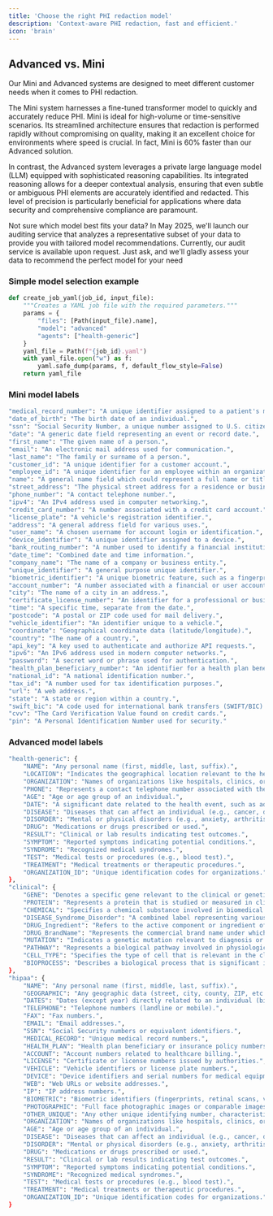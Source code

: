 ```yaml
---
title: 'Choose the right PHI redaction model'
description: 'Context-aware PHI redaction, fast and efficient.'
icon: 'brain'
---
```


## Advanced vs. Mini


Our Mini and Advanced systems are designed to meet different customer needs when it comes to PHI redaction.

The Mini system harnesses a fine-tuned transformer model to quickly and accurately reduce PHI. Mini is ideal for high-volume or time-sensitive scenarios. Its streamlined architecture ensures that redaction is performed rapidly without compromising on quality, making it an excellent choice for environments where speed is crucial. In fact, Mini is 60% faster than our Advanced solution.

In contrast, the Advanced system leverages a private large language model (LLM) equipped with sophisticated reasoning capabilities. Its integrated reasoning allows for a deeper contextual analysis, ensuring that even subtle or ambiguous PHI elements are accurately identified and redacted. This level of precision is particularly beneficial for applications where data security and comprehensive compliance are paramount.

<Tip>

Not sure which model best fits your data? In May 2025, we'll launch our auditing service that analyzes a representative subset of your data to provide you with tailored model recommendations. Currently, our audit service is available upon request. Just ask, and we'll gladly assess your data to recommend the perfect model for your need

</Tip>


### Simple model selection example

```python
def create_job_yaml(job_id, input_file):
    """Creates a YAML job file with the required parameters."""
    params = {
        "files": [Path(input_file).name],
        "model": "advanced"
        "agents": ["health-generic"]
    }
    yaml_file = Path(f"{job_id}.yaml")
    with yaml_file.open("w") as f:
        yaml.safe_dump(params, f, default_flow_style=False)
    return yaml_file
```

### Mini model labels

```bash
"medical_record_number": "A unique identifier assigned to a patient's medical records.",
"date_of_birth": "The birth date of an individual.",
"ssn": "Social Security Number, a unique number assigned to U.S. citizens and some residents.",
"date": "A generic date field representing an event or record date.",
"first_name": "The given name of a person.",
"email": "An electronic mail address used for communication.",
"last_name": "The family or surname of a person.",
"customer_id": "A unique identifier for a customer account.",
"employee_id": "A unique identifier for an employee within an organization.",
"name": "A general name field which could represent a full name or title.",
"street_address": "The physical street address for a residence or business.",
"phone_number": "A contact telephone number.",
"ipv4": "An IPv4 address used in computer networking.",
"credit_card_number": "A number associated with a credit card account.",
"license_plate": "A vehicle's registration identifier.",
"address": "A general address field for various uses.",
"user_name": "A chosen username for account login or identification.",
"device_identifier": "A unique identifier assigned to a device.",
"bank_routing_number": "A number used to identify a financial institution in transactions.",
"date_time": "Combined date and time information.",
"company_name": "The name of a company or business entity.",
"unique_identifier": "A general purpose unique identifier.",
"biometric_identifier": "A unique biometric feature, such as a fingerprint or facial recognition data.",
"account_number": "A number associated with a financial or user account.",
"city": "The name of a city in an address.",
"certificate_license_number": "An identifier for a professional or business license.",
"time": "A specific time, separate from the date.",
"postcode": "A postal or ZIP code used for mail delivery.",
"vehicle_identifier": "An identifier unique to a vehicle.",
"coordinate": "Geographical coordinate data (latitude/longitude).",
"country": "The name of a country.",
"api_key": "A key used to authenticate and authorize API requests.",
"ipv6": "An IPv6 address used in modern computer networks.",
"password": "A secret word or phrase used for authentication.",
"health_plan_beneficiary_number": "An identifier for a health plan beneficiary.",
"national_id": "A national identification number.",
"tax_id": "A number used for tax identification purposes.",
"url": "A web address.",
"state": "A state or region within a country.",
"swift_bic": "A code used for international bank transfers (SWIFT/BIC).",
"cvv": "The Card Verification Value found on credit cards.",
"pin": "A Personal Identification Number used for security."
```

### Advanced model labels

```bash
"health-generic": {
    "NAME": "Any personal name (first, middle, last, suffix).",
    "LOCATION": "Indicates the geographical location relevant to the health record, such as city or country.",
    "ORGANIZATION": "Names of organizations like hospitals, clinics, or labs.",
    "PHONE": "Represents a contact telephone number associated with the record.",
    "AGE": "Age or age group of an individual.",
    "DATE": "A significant date related to the health event, such as admission or diagnosis date.",
    "DISEASE": "Diseases that can affect an individual (e.g., cancer, diabetes).",
    "DISORDER": "Mental or physical disorders (e.g., anxiety, arthritis).",
    "DRUG": "Medications or drugs prescribed or used.",
    "RESULT": "Clinical or lab results indicating test outcomes.",
    "SYMPTOM": "Reported symptoms indicating potential conditions.",
    "SYNDROME": "Recognized medical syndromes.",
    "TEST": "Medical tests or procedures (e.g., blood test).",
    "TREATMENT": "Medical treatments or therapeutic procedures.",
    "ORGANIZATION_ID": "Unique identification codes for organizations."
},
"clinical": {
    "GENE": "Denotes a specific gene relevant to the clinical or genetic data.",
    "PROTEIN": "Represents a protein that is studied or measured in clinical settings.",
    "CHEMICAL": "Specifies a chemical substance involved in biomedical studies or treatments.",
    "DISEASE_Syndrome_Disorder": "A combined label representing various clinical conditions such as diseases, syndromes, or disorders.",
    "DRUG_Ingredient": "Refers to the active component or ingredient of a drug formulation.",
    "DRUG_BrandName": "Represents the commercial brand name under which the drug is marketed.",
    "MUTATION": "Indicates a genetic mutation relevant to diagnosis or research.",
    "PATHWAY": "Represents a biological pathway involved in physiological or pathological processes.",
    "CELL_TYPE": "Specifies the type of cell that is relevant in the clinical context.",
    "BIOPROCESS": "Describes a biological process that is significant in clinical research or treatment."
},
"hipaa": {
    "NAME": "Any personal name (first, middle, last, suffix).",
    "GEOGRAPHIC": "Any geographic data (street, city, county, ZIP, etc.).",
    "DATES": "Dates (except year) directly related to an individual (birth, admission, discharge, death).",
    "TELEPHONE": "Telephone numbers (landline or mobile).",
    "FAX": "Fax numbers.",
    "EMAIL": "Email addresses.",
    "SSN": "Social Security numbers or equivalent identifiers.",
    "MEDICAL_RECORD": "Unique medical record numbers.",
    "HEALTH_PLAN": "Health plan beneficiary or insurance policy numbers.",
    "ACCOUNT": "Account numbers related to healthcare billing.",
    "LICENSE": "Certificate or license numbers issued by authorities.",
    "VEHICLE": "Vehicle identifiers or license plate numbers.",
    "DEVICE": "Device identifiers and serial numbers for medical equipment.",
    "WEB": "Web URLs or website addresses.",
    "IP": "IP address numbers.",
    "BIOMETRIC": "Biometric identifiers (fingerprints, retinal scans, voice prints).",
    "PHOTOGRAPHIC": "Full face photographic images or comparable images.",
    "OTHER_UNIQUE": "Any other unique identifying number, characteristic, or code.",
    "ORGANIZATION": "Names of organizations like hospitals, clinics, or labs.",
    "AGE": "Age or age group of an individual.",
    "DISEASE": "Diseases that can affect an individual (e.g., cancer, diabetes).",
    "DISORDER": "Mental or physical disorders (e.g., anxiety, arthritis).",
    "DRUG": "Medications or drugs prescribed or used.",
    "RESULT": "Clinical or lab results indicating test outcomes.",
    "SYMPTOM": "Reported symptoms indicating potential conditions.",
    "SYNDROME": "Recognized medical syndromes.",
    "TEST": "Medical tests or procedures (e.g., blood test).",
    "TREATMENT": "Medical treatments or therapeutic procedures.",
    "ORGANIZATION_ID": "Unique identification codes for organizations."
}
```
